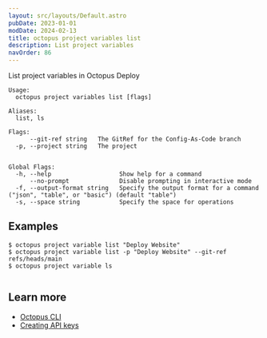 ```yaml
---
layout: src/layouts/Default.astro
pubDate: 2023-01-01
modDate: 2024-02-13
title: octopus project variables list
description: List project variables
navOrder: 86
---
```


List project variables in Octopus Deploy

```
Usage:
  octopus project variables list [flags]

Aliases:
  list, ls

Flags:
      --git-ref string   The GitRef for the Config-As-Code branch
  -p, --project string   The project


Global Flags:
  -h, --help                   Show help for a command
      --no-prompt              Disable prompting in interactive mode
  -f, --output-format string   Specify the output format for a command ("json", "table", or "basic") (default "table")
  -s, --space string           Specify the space for operations

```

## Examples

<SamplesInstance />

```
$ octopus project variable list "Deploy Website"
$ octopus project variable list -p "Deploy Website" --git-ref refs/heads/main
$ octopus project variable ls


```

## Learn more

- [Octopus CLI](/docs/octopus-rest-api/cli)
- [Creating API keys](/docs/octopus-rest-api/how-to-create-an-api-key)